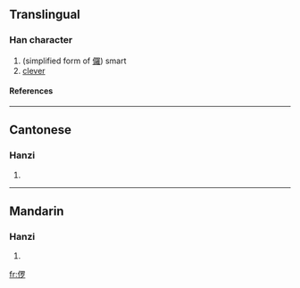 ==Translingual==
===Han character===
{{Han char|rad=人|as=08|sn=10|four=|canj=人田中弓 (OWLN)}}
# (simplified form of [[儸]]) smart
# [[clever]]
====References====
{{Han ref|kx=0109.171|uh=3469|ud=13417}}

----
==Cantonese==
===Hanzi===
{{yue-hanzi|jyut=|y=lo4}}
# {{defn|Cantonese}}

----
==Mandarin==
===Hanzi===
{{cmn-hanzi|pin=[[luó]] (luo2)|wg=lo<sup>2</sup>}}
# {{defn|Mandarin}}

[[fr:㑩]]